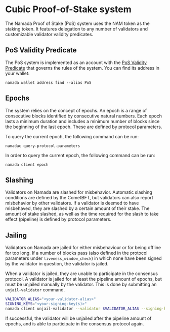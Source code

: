 # Cubic Proof-of-Stake system

The Namada Proof of Stake (PoS) system uses the NAM token as the staking token. It features delegation to any number of validators and customizable validator validity predicates.

## PoS Validity Predicate

The PoS system is implemented as an account with the [PoS Validity Predicate](https://github.com/anoma/namada/blob/main/shared/src/ledger/pos/vp.rs) that governs the rules of the system. You can find its address in your wallet:

```shell copy
namada wallet address find --alias PoS
```

## Epochs

The system relies on the concept of epochs. An epoch is a range of consecutive blocks identified by consecutive natural numbers. Each epoch lasts a minimum duration and includes a minimum number of blocks since the beginning of the last epoch. These are defined by protocol parameters.

To query the current epoch, the following command can be run:

```shell copy
namadac query-protocol-parameters
```

In order to query the current epoch, the following command can be run:

```shell copy
namada client epoch
```

## Slashing

Validators on Namada are slashed for misbehavior. Automatic slashing conditions are defined by the CometBFT, but validators can also report misbehavior by other validators. If a validator is deemed to have misbehaved, they are slashed by a certain amount of their stake. The amount of stake slashed, as well as the time required for the slash to take effect (pipeline) is defined by protocol parameters.

## Jailing

Validators on Namada are jailed for either misbehaviour or for being offline for too long. If a number of blocks pass (also defined in the protocol parameters under `liveness_window_check`) in which none have been signed by the validator in question, the validator is jailed.

When a validator is jailed, they are unable to participate in the consensus protocol. A validator is jailed for at least the pipeline amount of epochs, but must be unjailed manually by the validator. This is done by submitting an `unjail-validator` command.

```bash
VALIDATOR_ALIAS="<your-validator-alias>"
SIGNING_KEYS="<your-signing-key(s)>"
namada client unjail-validator --validator $VALIDATOR_ALIAS --signing-keys $SIGNING_KEYS
```

If successful, the validator will be unjailed after the pipeline amount of epochs, and is able to participate in the consensus protocol again.
